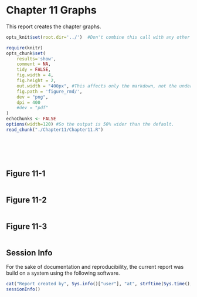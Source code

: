 Chapter 11 Graphs
=================================================
This report creates the chapter graphs.

<!--  Set the working directory to the repository's base directory; this assumes the report is nested inside of only one directory.-->
```r
opts_knit$set(root.dir='../')  #Don't combine this call with any other chunk -especially one that uses file paths.
```

<!-- Set the report-wide options, and point to the external code file. -->
```r
require(knitr)
opts_chunk$set(
    results='show', 
    comment = NA, 
    tidy = FALSE,
    fig.width = 4, 
    fig.height = 2, 
    out.width = "400px", #This affects only the markdown, not the underlying png file.  The height will be scaled appropriately.
    fig.path = 'figure_rmd/',     
    dev = "png",
    dpi = 400
    #dev = "pdf"
)
echoChunks <- FALSE
options(width=120) #So the output is 50% wider than the default.
read_chunk("./Chapter11/Chapter11.R") 
```
<!-- Load the packages.  Suppress the output when loading packages. --> 
```r
```

<!-- Load any Global functions and variables declared in the R file.  Suppress the output. --> 
```r
```

<!-- Declare any global functions specific to a Rmd output.  Suppress the output. --> 
```r
```

<!-- Load the datasets. -->
```r
```

<!-- Tweak the datasets. -->
```r
```

## Figure 11-1
```r
```

## Figure 11-2
```r
```

## Figure 11-3
```r
```

## Session Info
For the sake of documentation and reproducibility, the current report was build on a system using the following software.

```r
cat("Report created by", Sys.info()["user"], "at", strftime(Sys.time(), "%F, %T %z"))
sessionInfo()
```
